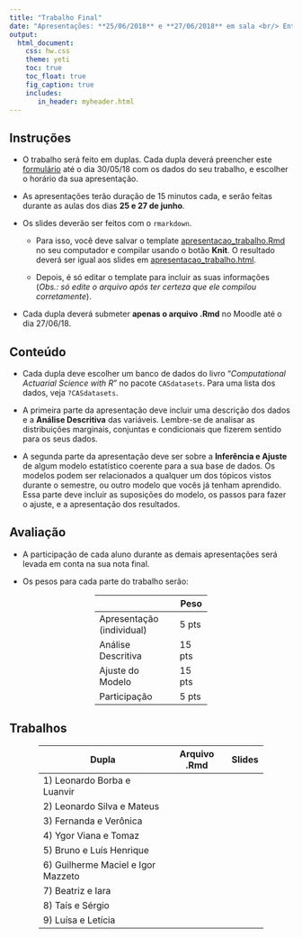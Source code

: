 ```yaml
---
title: "Trabalho Final"
date: "Apresentações: **25/06/2018** e **27/06/2018** em sala <br/> Entrega: arquivo .Rmd até **27/06/2018** via Moodle"
output: 
  html_document: 
    css: hw.css
    theme: yeti
    toc: true
    toc_float: true
    fig_caption: true
    includes:
       in_header: myheader.html
---
```


## Instruções

- O trabalho será feito em duplas. Cada dupla deverá preencher este [formulário](https://goo.gl/9tUL97) até o dia 30/05/18 com os dados do seu trabalho, e escolher o horário da sua apresentação.

- As apresentações terão duração de 15 minutos cada, e serão feitas durante as aulas dos dias **25 e 27 de junho**.

- Os slides deverão ser feitos com o `rmarkdown`. 

  - Para isso, você deve salvar o template [apresentacao_trabalho.Rmd](apresentacao_trabalho.Rmd) no seu computador e compilar usando o botão **Knit**. O resultado deverá ser igual aos slides em [apresentacao_trabalho.html](apresentacao_trabalho.html).
  
  - Depois, é só editar o template para incluir as suas informações (*Obs.: só edite o arquivo após ter certeza que ele compilou corretamente*).
  
- Cada dupla deverá submeter **apenas o arquivo .Rmd** no Moodle até o dia 27/06/18.


## Conteúdo

- Cada dupla deve escolher um banco de dados do livro "*Computational Actuarial Science with R*" no pacote `CASdatasets`. Para uma lista dos dados, veja `?CASdatasets`.

- A primeira parte da apresentação deve incluir uma descrição dos dados e a **Análise Descritiva** das variáveis. Lembre-se de analisar as distribuições marginais, conjuntas e condicionais que fizerem sentido para os seus dados.

- A segunda parte da apresentação deve ser sobre a **Inferência e Ajuste** de algum modelo estatístico coerente para a sua base de dados. Os modelos podem ser relacionados a qualquer um dos tópicos vistos durante o semestre, ou outro modelo que vocês já tenham aprendido. Essa parte deve incluir as suposições do modelo, os passos para fazer o ajuste, e a apresentação dos resultados.


## Avaliação

- A participação de cada aluno durante as demais apresentações será levada em conta na sua nota final.

- Os pesos para cada parte do trabalho serão:

<div style="width: 200px; margin:0 auto;" >
|                           | Peso    |
|---------------------------|---------|
|Apresentação (individual)  |  5 pts  |
|Análise Descritiva         | 15 pts  |
|Ajuste do Modelo           | 15 pts  |
|Participação               |  5 pts  |
</div>


## Trabalhos

<div style="width: 400px; margin:0 auto;" >

| Dupla                               | Arquivo .Rmd    | Slides    |
|-------------------------------------|:---------------:|:---------:|
|1) Leonardo Borba e Luanvir          | <a href="trabalhos/1-LeonardoB_Luanvir.Rmd"><i class="fa fa-keyboard-o fa-lg"></i></a> | <a href="trabalhos/1-LeonardoB_Luanvir.html"><i class="fa fa-file-image-o fa-lg"></i></a> |
|2) Leonardo Silva e Mateus           | <a href="trabalhos/2-LeonardoS_Mateus.Rmd"><i class="fa fa-keyboard-o fa-lg"></i></a> | <a href="trabalhos/2-LeonardoS_Mateus.html"><i class="fa fa-file-image-o fa-lg"></i></a> |
|3) Fernanda e Verônica               | <a href="trabalhos/3-Fernanda_Veronica.Rmd"><i class="fa fa-keyboard-o fa-lg"></i></a> | <a href="trabalhos/3-Fernanda_Veronica.html"><i class="fa fa-file-image-o fa-lg"></i></a> |
|4) Ygor Viana e Tomaz                | <a href="trabalhos/4-Ygor_Tomaz.Rmd"><i class="fa fa-keyboard-o fa-lg"></i></a> | <a href="trabalhos/4-Ygor_Tomaz.html"><i class="fa fa-file-image-o fa-lg"></i></a> |
|5) Bruno e Luís Henrique             | <a href="trabalhos/5-Bruno_Luis.Rmd"><i class="fa fa-keyboard-o fa-lg"></i></a> | <a href="trabalhos/5-Bruno_Luis.html"><i class="fa fa-file-image-o fa-lg"></i></a> |
|6) Guilherme Maciel e Igor Mazzeto   | <a href="trabalhos/6-Guilherme_Igor.Rmd"><i class="fa fa-keyboard-o fa-lg"></i></a> | <a href="trabalhos/6-Guilherme_Igor.html"><i class="fa fa-file-image-o fa-lg"></i></a> |
|7) Beatriz e Iara                    | <a href="trabalhos/7-Beatriz_Iara.Rmd"><i class="fa fa-keyboard-o fa-lg"></i></a> | <a href="trabalhos/7-Beatriz_Iara.html"><i class="fa fa-file-image-o fa-lg"></i></a> |
|8) Taís e Sérgio                     | <a href="trabalhos/8-Tais_Sergio.Rmd"><i class="fa fa-keyboard-o fa-lg"></i></a> | <a href="trabalhos/8-Tais_Sergio.html"><i class="fa fa-file-image-o fa-lg"></i></a> |
|9) Luísa e Letícia                   | <a href="trabalhos/9-Luisa_Leticia.Rmd"><i class="fa fa-keyboard-o fa-lg"></i></a> | <a href="trabalhos/9-Luisa_Leticia.html"><i class="fa fa-file-image-o fa-lg"></i></a> |

</div>